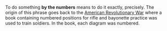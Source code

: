 To do something '''by the numbers''' means to do it exactly, precisely. The origin of this phrase goes back to the [[American Revolutionary War]] where a book containing numbered positions for rifle and bayonette practice was used to train soldiers. In the book, each diagram was numbered.